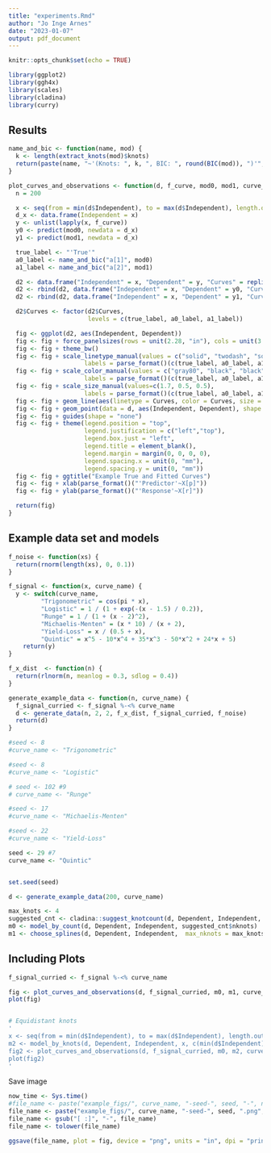 ```yaml
---
title: "experiments.Rmd"
author: "Jo Inge Arnes"
date: "2023-01-07"
output: pdf_document
---
```


```r
knitr::opts_chunk$set(echo = TRUE)
```

```r
library(ggplot2)
library(ggh4x)
library(scales)
library(cladina)
library(curry)
```

## Results

```r

name_and_bic <- function(name, mod) {
  k <- length(extract_knots(mod)$knots)
  return(paste(name, "~'(Knots: ", k, ", BIC: ", round(BIC(mod)), ")'", sep = ""))
}

plot_curves_and_observations <- function(d, f_curve, mod0, mod1, curve_name) {
  n = 200

  x <- seq(from = min(d$Independent), to = max(d$Independent), length.out = n)
  d_x <- data.frame(Independent = x)
  y <- unlist(lapply(x, f_curve))
  y0 <- predict(mod0, newdata = d_x)
  y1 <- predict(mod1, newdata = d_x)

  true_label <- "'True'"
  a0_label <- name_and_bic("a[1]", mod0)
  a1_label <- name_and_bic("a[2]", mod1)

  d2 <- data.frame("Independent" = x, "Dependent" = y, "Curves" = replicate(n, true_label))
  d2 <- rbind(d2, data.frame("Independent" = x, "Dependent" = y0, "Curves" = replicate(n, a0_label)))
  d2 <- rbind(d2, data.frame("Independent" = x, "Dependent" = y1, "Curves" = replicate(n, a1_label)))

  d2$Curves <- factor(d2$Curves,
                      levels = c(true_label, a0_label, a1_label))

  fig <- ggplot(d2, aes(Independent, Dependent))
  fig <- fig + force_panelsizes(rows = unit(2.28, "in"), cols = unit(3.7, "in"))  
  fig <- fig + theme_bw()
  fig <- fig + scale_linetype_manual(values = c("solid", "twodash", "solid"),
                     labels = parse_format()(c(true_label, a0_label, a1_label)))
  fig <- fig + scale_color_manual(values = c("gray80", "black", "black"),
                     labels = parse_format()(c(true_label, a0_label, a1_label)))
  fig <- fig + scale_size_manual(values=c(1.7, 0.5, 0.5),
                     labels = parse_format()(c(true_label, a0_label, a1_label)))
  fig <- fig + geom_line(aes(linetype = Curves, color = Curves, size = Curves))
  fig <- fig + geom_point(data = d, aes(Independent, Dependent), shape = 1, color = "gray50")
  fig <- fig + guides(shape = "none")
  fig <- fig + theme(legend.position = "top",
                     legend.justification = c("left","top"),
                     legend.box.just = "left",
                     legend.title = element_blank(),
                     legend.margin = margin(0, 0, 0, 0),
                     legend.spacing.x = unit(0, "mm"),
                     legend.spacing.y = unit(0, "mm"))
  fig <- fig + ggtitle("Example True and Fitted Curves")
  fig <- fig + xlab(parse_format()("'Predictor'~X[p]")) 
  fig <- fig + ylab(parse_format()("'Response'~X[r]"))

  return(fig)
}
```

## Example data set and models

```r
f_noise <- function(xs) {
  return(rnorm(length(xs), 0, 0.1))
}

f_signal <- function(x, curve_name) {
  y <- switch(curve_name,
         "Trigonometric" = cos(pi * x),
         "Logistic" = 1 / (1 + exp(-(x - 1.5) / 0.2)),
         "Runge" = 1 / (1 + (x - 2)^2),
         "Michaelis-Menten" = (x * 10) / (x + 2),
         "Yield-Loss" = x / (0.5 + x),
         "Quintic" = x^5 - 10*x^4 + 35*x^3 - 50*x^2 + 24*x + 5)
    return(y)
}

f_x_dist  <- function(n) {
  return(rlnorm(n, meanlog = 0.3, sdlog = 0.4))
}

generate_example_data <- function(n, curve_name) {
  f_signal_curried <- f_signal %-<% curve_name
  d <- generate_data(n, 2, 2, f_x_dist, f_signal_curried, f_noise)
  return(d)
}
```

```r
#seed <- 8
#curve_name <- "Trigonometric"

#seed <- 8
#curve_name <- "Logistic"

# seed <- 102 #9
# curve_name <- "Runge"

#seed <- 17
#curve_name <- "Michaelis-Menten"

#seed <- 22
#curve_name <- "Yield-Loss"

seed <- 29 #7
curve_name <- "Quintic"


set.seed(seed)

d <- generate_example_data(200, curve_name)

max_knots <- 4
suggested_cnt <- cladina::suggest_knotcount(d, Dependent, Independent, max_knots, stats::BIC)
m0 <- model_by_count(d, Dependent, Independent, suggested_cnt$nknots)
m1 <- choose_splines(d, Dependent, Independent,  max_nknots = max_knots, icr_fn = stats::BIC)$model
```

## Including Plots

```r
f_signal_curried <- f_signal %-<% curve_name

fig <- plot_curves_and_observations(d, f_signal_curried, m0, m1, curve_name)
plot(fig)


# Equidistant knots
'
x <- seq(from = min(d$Independent), to = max(d$Independent), length.out = 2)[2:length(x)-2]
m2 <- model_by_knots(d, Dependent, Independent, x, c(min(d$Independent), max(d$Independent)))
fig2 <- plot_curves_and_observations(d, f_signal_curried, m0, m2, curve_name)
plot(fig2)
'
```

Save image

```r
now_time <- Sys.time()
#file_name <- paste("example_figs/", curve_name, "-seed-", seed, "-", now_time, ".png", sep = "")
file_name <- paste("example_figs/", curve_name, "-seed-", seed, ".png", sep = "")
file_name <- gsub("[ :]", "-", file_name)
file_name <- tolower(file_name)

ggsave(file_name, plot = fig, device = "png", units = "in", dpi = "print", height = 3.5, width = 4.5)
```
